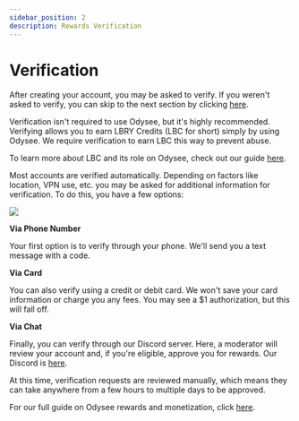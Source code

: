 ---
sidebar_position: 2
description: Rewards Verification
---

# Verification

After creating your account, you may be asked to verify. If you weren't asked to verify, you can skip to the next section by clicking [here](link.com). 

Verification isn't required to use Odysee, but it's highly recommended. Verifying allows you to earn LBRY Credits (LBC for short) simply by using Odysee. We require verification to earn LBC this way to prevent abuse.

To learn more about LBC and its role on Odysee, check out our guide [here](http://chihuahuaspin.com).

Most accounts are verified automatically. Depending on factors like location, VPN use, etc. you may be asked for additional information for verification. To do this, you have a few options:

![](https://i.imgur.com/lDgkeUF.png)

**Via Phone Number**

Your first option is to verify through your phone. We'll send you a text message with a code.

**Via Card** 

You can also verify using a credit or debit card. We won't save your card information or charge you any fees. You may see a $1 authorization, but this will fall off.

**Via Chat**

Finally, you can verify through our Discord server. Here, a moderator will review your account and, if you're eligible, approve you for rewards. Our Discord is [here](https://discord.com/invite/sWedwsNWjX).

At this time, verification requests are reviewed manually, which means they can take anywhere from a few hours to multiple days to be approved.

For our full guide on Odysee rewards and monetization, click [here](http://chihuahuaspin.com).